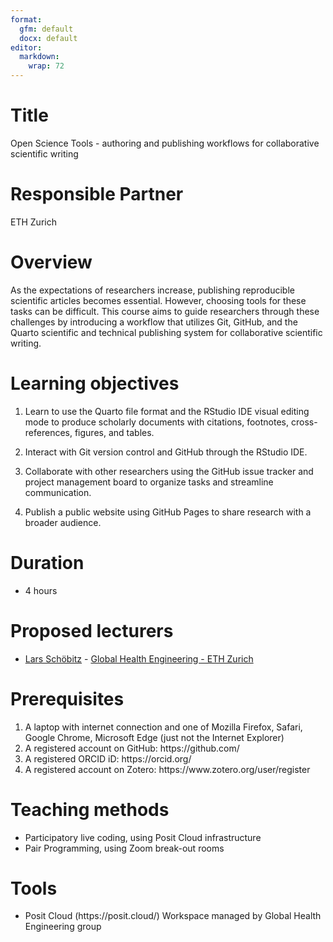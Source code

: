 ```yaml
---
format: 
  gfm: default
  docx: default
editor: 
  markdown: 
    wrap: 72
---
```


# Title

Open Science Tools - authoring and publishing workflows for
collaborative scientific writing

# Responsible Partner

ETH Zurich

# Overview

As the expectations of researchers increase, publishing reproducible
scientific articles becomes essential. However, choosing tools for these
tasks can be difficult. This course aims to guide researchers through
these challenges by introducing a workflow that utilizes Git, GitHub,
and the Quarto scientific and technical publishing system for
collaborative scientific writing.

# Learning objectives

1.  Learn to use the Quarto file format and the RStudio IDE visual
    editing mode to produce scholarly documents with citations,
    footnotes, cross-references, figures, and tables.

2.  Interact with Git version control and GitHub through the RStudio
    IDE.

3.  Collaborate with other researchers using the GitHub issue tracker
    and project management board to organize tasks and streamline
    communication.

4.  Publish a public website using GitHub Pages to share research with a
    broader audience.

# Duration

-   4 hours

# Proposed lecturers

-   [Lars
    Schöbitz](https://ghe.ethz.ch/about/people/person-detail.MjkyODc2.TGlzdC80MTI2LC0xNDYwMDMwNTU3.html) -
    [Global Health Engineering - ETH Zurich](https://ghe.ethz.ch/)

# Prerequisites

1.  A laptop with internet connection and one of Mozilla Firefox,
    Safari, Google Chrome, Microsoft Edge (just not the Internet
    Explorer)
2.  A registered account on GitHub: https://github.com/
3.  A registered ORCID iD: https://orcid.org/
4.  A registered account on Zotero: https://www.zotero.org/user/register

# Teaching methods

-   Participatory live coding, using Posit Cloud infrastructure
-   Pair Programming, using Zoom break-out rooms

# Tools

-   Posit Cloud (https://posit.cloud/) Workspace managed by Global
    Health Engineering group
